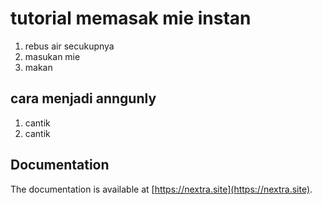 # tutorial memasak mie instan
1. rebus air secukupnya
2. masukan mie
3. makan 
 


## cara menjadi anngunly
1. cantik
2. cantik

## Documentation

The documentation is available at [https://nextra.site](https://nextra.site).
